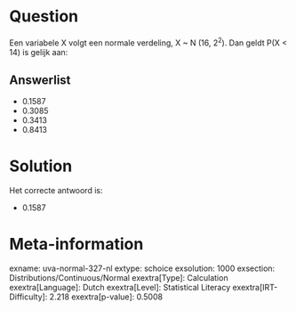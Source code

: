 Question
========

Een variabele X volgt een normale verdeling, X \~ N (16, 2^2^). Dan
geldt P(X \< 14) is gelijk aan:


Answerlist
----------

* 0.1587
* 0.3085
* 0.3413
* 0.8413

Solution
========

Het correcte antwoord is: 

* 0.1587

Meta-information
================
exname: uva-normal-327-nl
extype: schoice
exsolution: 1000
exsection: Distributions/Continuous/Normal
exextra[Type]: Calculation
exextra[Language]: Dutch
exextra[Level]: Statistical Literacy
exextra[IRT-Difficulty]: 2.218
exextra[p-value]: 0.5008
